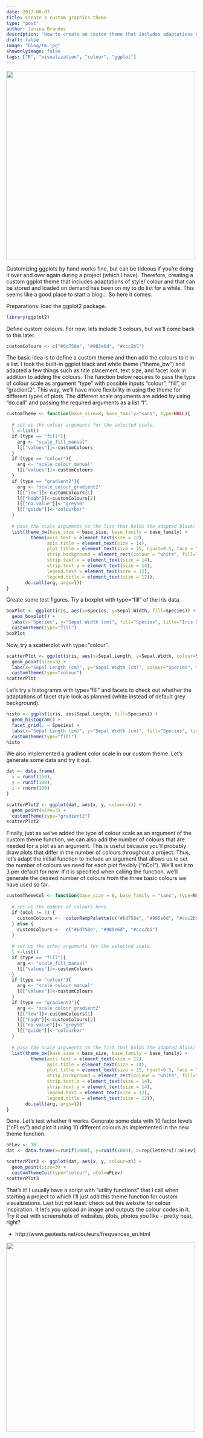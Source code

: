 ```yaml
---
date: 2017-08-07
title: Create a custom graphics theme
type: "post"
author: Janina Brandes
description: "How to create an custom theme that includes adaptations of style and colour."
draft: false
image: "blog/tm.jpg"
showonlyimage: false
tags: ["R", "visualization", "colour", "ggplot"]
---
```


<img src="/blog/tm.jpg" width="500">

Customizing ggplots by hand works fine, but can be tideous if you're doing it over and over again during a project (which I have). Therefore, creating a custom ggplot theme that includes adaptations of style/ colour and that can be stored and loaded on demand has been on my to do list for a while. This seems like a good place to start a blog... So here it comes. 

Preparations: load the ggplot2 package.

``` r
library(ggplot2)
```

Define custom colours. For now, lets include 3 colours, but we'll come back to this later. 

``` r
customColours <- c("#6d758e", "#985e6d", "#ccc2b5")
```

The basic idea is to define a custom theme and then add the colours to it in a list. I took the built-in ggplot black and white theme ("theme_bw") and adapted a few things such as title placement, text size, and facet look in addition to adding the colours. The function below requires to pass the type of colour scale as argument "type" with possible inputs "colour", "fill", or "gradient2". This way, we'll have more flexibility in using the theme for different types of plots. The different scale arguments are added by using "do.call" and passing the required arguments as a list "l".

```r
customTheme <- function(base_size=8, base_family="sans", type=NULL){
  
  # set up the colour arguments for the selected scale.
  l <-list()
  if (type == "fill"){
    arg <- "scale_fill_manual"
    l[["values"]]<-customColours
  } 
  if (type == "colour"){
    arg <- "scale_colour_manual"
    l[["values"]]<-customColours
  }
  if (type == "gradient2"){
    arg <- "scale_colour_gradient2"
    l[["low"]]<-customColours[1]
    l[["high"]]<-customColours[2]
    l[["na.value"]]<-"grey50"
    l[["guide"]]<-"colourbar"
  }
  
  # pass the scale arguments to the list that holds the adapted black/ white theme.  
  list(theme_bw(base_size = base_size, base_family = base_family) +
         theme(axis.text = element_text(size = 12),
               axis.title = element_text(size = 14),
               plot.title = element_text(size = 15, hjust=0.5, face = "bold"),
               strip.background = element_rect(colour = "white", fill="#FFFFFF"),
               strip.text.x = element_text(size = 14),
               strip.text.y = element_text(size = 14),
               legend.text = element_text(size = 12),
               legend.title = element_text(size = 12)), 
       do.call(arg, args=l))
}
```

Create some test figures.
Try a boxplot with type="fill" of the iris data.

``` r
boxPlot <- ggplot(iris, aes(x=Species, y=Sepal.Width, fill=Species)) +
  geom_boxplot() + 
  labs(x="Species", y="Sepal Width (cm)", fill="Species", title="Iris Dataset") +
  customTheme(type="fill") 
boxPlot
```

Now, try a scatterplot with type="colour".

```r
scatterPlot <- ggplot(iris, aes(x=Sepal.Length, y=Sepal.Width, colour=Species)) + 
  geom_point(size=3) + 
  labs(x="Sepal Length (cm)", y="Sepal Width (cm)", colour="Species", title="Iris Dataset") +
  customTheme(type="colour") 
scatterPlot
```

Let's try a histogramm with type="fill" and facets to check out whether the adaptations of facet style look as planned (white instead of default grey background).

```r
histo <- ggplot(iris, aes(Sepal.Length, fill=Species)) + 
  geom_histogram() + 
  facet_grid(. ~ Species) +
  labs(x="Sepal Length (cm)", y="Sepal Width (cm)", fill="Species", title="Iris Dataset") +
  customTheme(type="fill") 
histo
``` 

We also implemented a gradient color scale in our custom theme. Let's generate some data and try it out.

```r
dat <- data.frame(
  x = runif(100),
  y = runif(100),
  z = rnorm(100)
)

scatterPlot2 <- ggplot(dat, aes(x, y, colour=z)) +
  geom_point(size=3) +
  customTheme(type="gradient2") 
scatterPlot2
```

Finally, just as we've added the type of colour scale as an argument of the custom theme function, we can also add the number of colours that are needed for a plot as an argument. This is useful because you'll probably draw plots that differ in the number of colours throughout a project. Thus, let's adapt the initial function to include an argument that allows us to set the number of colours we need for each plot flexibly ("nCol"). We'll set it to 3 per default for now. If it is specified when calling the function, we'll generate the desired number of colours from the three basic colours we have used so far.

```r
customThemeCol <- function(base_size = 8, base_family = "sans", type=NULL, nCol=3){
  
  # set up the number of colours here.  
  if (nCol != 3) {
    customColours <-  colorRampPalette(c("#6d758e", "#985e6d", "#ccc2b5"), space = "Lab")(nCol)
  } else {
    customColours <-  c("#6d758e", "#985e6d", "#ccc2b5")
  }
  
  # set up the other arguments for the selected scale.
  l <-list()
  if (type == "fill"){
    arg <- "scale_fill_manual"
    l[["values"]]<-customColours
  } 
  if (type == "colour"){
    arg <- "scale_colour_manual"
    l[["values"]]<-customColours
  }
  if (type == "gradient2"){
    arg <- "scale_colour_gradient2"
    l[["low"]]<-customColours[1]
    l[["high"]]<-customColours[2]
    l[["na.value"]]<-"grey50"
    l[["guide"]]<-"colourbar"
  }
  
  # pass the scale arguments to the list that holds the adapted black/ white theme.    
  list(theme_bw(base_size = base_size, base_family = base_family) +
         theme(axis.text = element_text(size = 12),
               axis.title = element_text(size = 14),
               plot.title = element_text(size = 15, hjust=0.5, face = "bold"),
               strip.background = element_rect(colour = "white", fill="#FFFFFF"),
               strip.text.x = element_text(size = 14),
               strip.text.y = element_text(size = 14),
               legend.text = element_text(size = 12),
               legend.title = element_text(size = 12)), 
       do.call(arg, args=l))
}
```

Done. Let's test whether it works. Generate some data with 10 factor levels ("nFLev") and plot it using 10 different colours as implemented in the new theme function.

```r
nFLev <- 10
dat <- data.frame(x=runif(1000), y=runif(1000), z=rep(letters[1:nFLev], 100))

scatterPlot3 <- ggplot(dat, aes(x, y, colour=z)) + 
  geom_point(size=3) +
  customThemeCol(type="colour", nCol=nFLev) 
scatterPlot3
```


That's it! I usually have a script with "utility functions" that I call when starting a project to which I'll just add this theme function for custom visualizations. Last but not least: check out this website for colour inspiration. It let's you upload an image and outputs the colour codes in it. Try it out with screenshots of websites, plots, photos you like - pretty neat, right? 

* http://www.geotests.net/couleurs/frequences_en.html

<img src="/blog/tm1.png" width="500">
